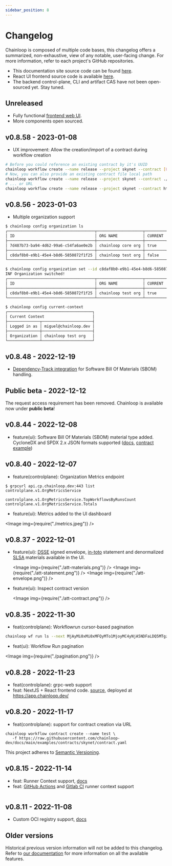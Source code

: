 ```yaml
---
sidebar_position: 8
---
```



# Changelog

Chainloop is composed of multiple code bases, this changelog offers a summarized, non-exhaustive, view of any notable, user-facing change. For more information, refer to each project's GitHub repositories.

- This documentation site source code can be found [here](https://github.com/chainloop-dev/frontend).
- React UI frontend source code is available [here](https://github.com/chainloop-dev/frontend).
- The backend control-plane, CLI and artifact CAS have not been open-sourced yet. Stay tuned.

## Unreleased

- Fully functional [frontend web UI](https://github.com/chainloop-dev/frontend).
- More components open sourced.

## v0.8.58 - 2023-01-08

- UX improvement: Allow the creation/import of a contract during workflow creation

```bash
# Before you could reference an existing contract by it's UUID
chainloop workflow create --name release --project skynet --contract [UUID]
# Now, you can also provide an existing contract file local path
chainloop workflow create --name release --project skynet --contract ./skynet.contract.yaml
# ... or URL
chainloop workflow create --name release --project skynet --contract https://skynet.org/contract.yaml
```

## v0.8.56 - 2023-01-03

- Multiple organization support

```bash title="List organizations associated with your user"
$ chainloop config organization ls
┌──────────────────────────────────────┬────────────────────┬─────────┬─────────────────────┐
│ ID                                   │ ORG NAME           │ CURRENT │ JOINED AT           │
├──────────────────────────────────────┼────────────────────┼─────────┼─────────────────────┤
│ 7d487b73-ba94-4d62-99a6-c54fa6ae0e2b │ chainloop core org │ true    │ 03 Jan 23 13:25 UTC │
├──────────────────────────────────────┼────────────────────┼─────────┼─────────────────────┤
│ c8daf8b0-e9b1-45e4-b8d6-5850872f1f25 │ chainloop test org │ false   │ 04 Jan 23 00:05 UTC │
└──────────────────────────────────────┴────────────────────┴─────────┴─────────────────────┘
```

```bash title="Switch it on-demand"
$ chainloop config organization set --id c8daf8b0-e9b1-45e4-b8d6-5850872f1f25
INF Organization switched!
┌──────────────────────────────────────┬────────────────────┬─────────┬─────────────────────┐
│ ID                                   │ ORG NAME           │ CURRENT │ JOINED AT           │
├──────────────────────────────────────┼────────────────────┼─────────┼─────────────────────┤
│ c8daf8b0-e9b1-45e4-b8d6-5850872f1f25 │ chainloop test org │ true    │ 04 Jan 23 00:05 UTC │
└──────────────────────────────────────┴────────────────────┴─────────┴─────────────────────┘

$ chainloop config current-context
┌─────────────────────────────────────┐
│ Current Context                     │
├──────────────┬──────────────────────┤
│ Logged in as │ miguel@chainloop.dev │
├──────────────┼──────────────────────┤
│ Organization │ chainloop test org   │
└──────────────┴──────────────────────┘
```

## v0.8.48 - 2022-12-19

- [Dependency-Track integration](/guides/dependency-track/) for Software Bill Of Materials (SBOM) handling.

## Public beta - 2022-12-12

The request access requirement has been removed. Chainloop is available now under **public beta**!

## v0.8.44 - 2022-12-08

- feature(ui): Software Bill Of Materials (SBOM) material type added. CycloneDX and SPDX 2.x JSON formats supported ([docs](http://localhost:3000/reference/operator/contract#material-schema), [contract example](https://github.com/chainloop-dev/docs/blob/main/examples/contracts/skynet/contract.yaml#L22))

## v0.8.40 - 2022-12-07

- feature(controlplane): Organization Metrics endpoint

```console
$ grpcurl api.cp.chainloop.dev:443 list controlplane.v1.OrgMetricsService

controlplane.v1.OrgMetricsService.TopWorkflowsByRunsCount
controlplane.v1.OrgMetricsService.Totals
```

- feature(ui): Metrics added to the UI dashboard

<Image img={require("./metrics.jpeg")} />

## v0.8.37 - 2022-12-01

- feature(ui): [DSSE](https://github.com/secure-systems-lab/dsse) signed envelope, [in-toto](https://in-toto.io/) statement and denormalized [SLSA](https://slsa.dev/) materials available in the UI.

  <Image img={require("./att-materials.png")} />
  <Image img={require("./att-statement.png")} />
  <Image img={require("./att-envelope.png")} />

- feature(ui): Inspect contract version

  <Image img={require("./att-contract.png")} />

## v0.8.35 - 2022-11-30

- feat(controlplane): Workflowrun cursor-based pagination

```bash
chainloop wf run ls --next MjAyMi0xMi0xMFQyMTo1MjoyMC4yNjA5NDFaLDQ5MTgzZGNkLTk1N2ItNDEzZS1hMGQ0LWY5NzA1MGQ1MzQ1MA==
```

- feat(ui): Workflow Run pagination

<Image img={require("./pagination.png")} />

## v0.8.28 - 2022-11-23

- feat(controlplane): grpc-web support
- feat: NextJS + React frontend code. [source](https://github.com/chainloop-dev/frontend), deployed at https://app.chainloop.dev/

## v0.8.20 - 2022-11-17

- feat(controlplane): support for contract creation via URL

```
chainloop workflow contract create --name test \
   -f https://raw.githubusercontent.com/chainloop-dev/docs/main/examples/contracts/skynet/contract.yaml

```

This project adheres to [Semantic Versioning](https://semver.org/spec/v2.0.0.html).

## v0.8.15 - 2022-11-14

- feat: Runner Context support, [docs](https://docs.chainloop.dev/reference/operator/contract#runner-context)
- feat: [GitHub Actions](https://docs.github.com/en/actions) and [Gitlab CI](https://docs.gitlab.com/ee/ci/) runner context support

<div class="row" style={{ alignItems: "center" }}>
  <div class="col col--6">
    <Image img={require("./github-logo-100.png")} />
  </div>
  <div class="col col--6">
    <Image img={require("./gitlab-logo-100.png")} />
  </div>
</div>

## v0.8.11 - 2022-11-08

- Custom OCI registry support, [docs](https://docs.chainloop.dev/getting-started/setup#add-oci-repository)

## Older versions

Historical previous version information will not be added to this changelog. Refer to [our documentation](https://docs.chainloop.dev/getting-started/workflow-definition) for more information on all the available features.
